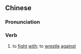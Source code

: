 ==Chinese==
{{zh-forms|s=搏击}}

===Pronunciation===
{{zh-pron
|m=bójī
|c=bok3 gik1
|cat=v
}}

===Verb===
{{zh-verb}}

# to [[fight]] [[with]]; to [[wrestle]] [[against]]